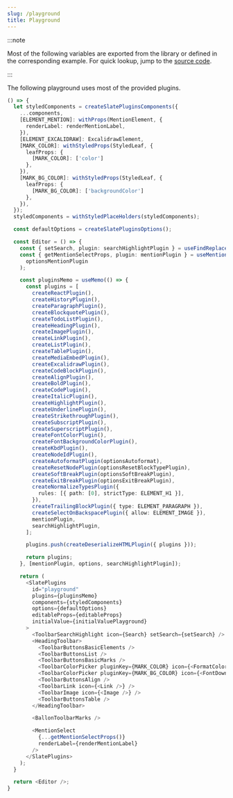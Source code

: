 ```yaml
---
slug: /playground
title: Playground
---
```


:::note

Most of the following variables are exported from the library or defined in the corresponding example.
For quick lookup, jump to the [source code](https://github.com/udecode/slate-plugins/blob/main/docs/src/live/live.tsx).

:::

The following playground uses most of the provided plugins.

```ts live
() => {
  let styledComponents = createSlatePluginsComponents({
    ...components,
    [ELEMENT_MENTION]: withProps(MentionElement, {
      renderLabel: renderMentionLabel,
    }),
    [ELEMENT_EXCALIDRAW]: ExcalidrawElement,
    [MARK_COLOR]: withStyledProps(StyledLeaf, {
      leafProps: {
        [MARK_COLOR]: ['color']
      },
    }),
    [MARK_BG_COLOR]: withStyledProps(StyledLeaf, {
      leafProps: {
        [MARK_BG_COLOR]: ['backgroundColor']
      },
    }),
  });
  styledComponents = withStyledPlaceHolders(styledComponents);

  const defaultOptions = createSlatePluginsOptions();

  const Editor = () => {
    const { setSearch, plugin: searchHighlightPlugin } = useFindReplacePlugin();
    const { getMentionSelectProps, plugin: mentionPlugin } = useMentionPlugin(
      optionsMentionPlugin
    );

    const pluginsMemo = useMemo(() => {
      const plugins = [
        createReactPlugin(),
        createHistoryPlugin(),
        createParagraphPlugin(),
        createBlockquotePlugin(),
        createTodoListPlugin(),
        createHeadingPlugin(),
        createImagePlugin(),
        createLinkPlugin(),
        createListPlugin(),
        createTablePlugin(),
        createMediaEmbedPlugin(),
        createExcalidrawPlugin(),
        createCodeBlockPlugin(),
        createAlignPlugin(),
        createBoldPlugin(),
        createCodePlugin(),
        createItalicPlugin(),
        createHighlightPlugin(),
        createUnderlinePlugin(),
        createStrikethroughPlugin(),
        createSubscriptPlugin(),
        createSuperscriptPlugin(),
        createFontColorPlugin(),
        createFontBackgroundColorPlugin(),
        createKbdPlugin(),
        createNodeIdPlugin(),
        createAutoformatPlugin(optionsAutoformat),
        createResetNodePlugin(optionsResetBlockTypePlugin),
        createSoftBreakPlugin(optionsSoftBreakPlugin),
        createExitBreakPlugin(optionsExitBreakPlugin),
        createNormalizeTypesPlugin({
          rules: [{ path: [0], strictType: ELEMENT_H1 }],
        }),
        createTrailingBlockPlugin({ type: ELEMENT_PARAGRAPH }),
        createSelectOnBackspacePlugin({ allow: ELEMENT_IMAGE }),
        mentionPlugin,
        searchHighlightPlugin,
      ];

      plugins.push(createDeserializeHTMLPlugin({ plugins }));

      return plugins;
    }, [mentionPlugin, options, searchHighlightPlugin]);

    return (
      <SlatePlugins
        id="playground"
        plugins={pluginsMemo}
        components={styledComponents}
        options={defaultOptions}
        editableProps={editableProps}
        initialValue={initialValuePlayground}
      >
        <ToolbarSearchHighlight icon={Search} setSearch={setSearch} />
        <HeadingToolbar>
          <ToolbarButtonsBasicElements />
          <ToolbarButtonsList />
          <ToolbarButtonsBasicMarks />
          <ToolbarColorPicker pluginKey={MARK_COLOR} icon={<FormatColorText />} />
          <ToolbarColorPicker pluginKey={MARK_BG_COLOR} icon={<FontDownload />} />
          <ToolbarButtonsAlign />
          <ToolbarLink icon={<Link />} />
          <ToolbarImage icon={<Image />} />
          <ToolbarButtonsTable />
        </HeadingToolbar>

        <BallonToolbarMarks />

        <MentionSelect
          {...getMentionSelectProps()}
          renderLabel={renderMentionLabel}
        />
      </SlatePlugins>
    );
  }

  return <Editor />;
}
```